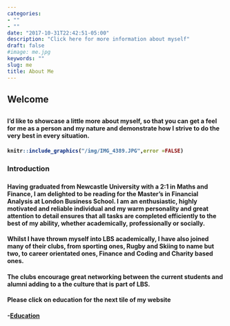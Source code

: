 ```yaml
---
categories:
- ""
- ""
date: "2017-10-31T22:42:51-05:00"
description: "Click here for more information about myself"
draft: false
#image: me.jpg
keywords: ""
slug: me
title: About Me
---
```


<h2> Welcome <h2>

<h4> I’d like to showcase a little more about myself, so that you can get a feel for me as a person and my nature and demonstrate how I strive to do the very best in every situation. <h4> 

```r
knitr::include_graphics("/img/IMG_4389.JPG",error =FALSE)
```

<h3> Introduction <h3>

<h4> Having graduated from Newcastle University with a 2:1 in Maths and Finance, I am delighted to be reading for the Master’s in Financial Analysis at London Business School.  I am an enthusiastic, highly motivated and reliable individual and my warm personality and great attention to detail ensures that all tasks are completed efficiently to the best of my ability, whether academically, professionally or socially. <h4>

<h4> Whilst I have thrown myself into LBS academically, I have also joined many of their clubs, from sporting ones, Rugby and Skiing to name but two, to career orientated ones, Finance and Coding and Charity based ones. <h4>

<h4> The clubs encourage great networking between the current students and alumni adding to a the culture that is part of LBS. <h4>
 
<h4> Please click on education for the next tile of my website <h4>

<h4> -[Education](https://samnanda1.netlify.app/blogs/lbs/) <h4>

